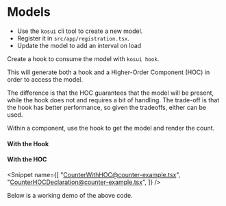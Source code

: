 
# Models

<Meta title="Foundations/1. An Introduction to Models" />

- Use the `kosui` cli tool to create a new model.
- Register it in `src/app/registration.tsx`.
- Update the model to add an interval on load

<Snippet name="counter-model-simple@counter-model.ts" />

Create a hook to consume the model with `kosui hook`.

This will generate both a hook and a Higher-Order Component (HOC) in order to access the model.

The difference is that the HOC guarantees that the model will be present, while the hook does not and requires a bit of handling. The trade-off is that the hook has better performance, so given the tradeoffs, either can be used.

Within a component, use the hook to get the model and render the count.

#### With the Hook

<Snippet name="CounterExample@counter-example.tsx" />

#### With the HOC

<Snippet
  name={[
    "CounterWithHOC@counter-example.tsx",
    "CounterHOCDeclaration@counter-example.tsx",
  ]}
/>

Below is a working demo of the above code.

<Canvas of={CounterExampleStory} sourceState="none" />
